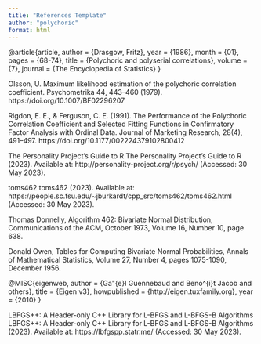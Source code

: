 ```yaml
---
title: "References Template"
author: "polychoric"
format: html
---
```


@article{article,
author = {Drasgow, Fritz},
year = {1986},
month = {01},
pages = {68-74},
title = {Polychoric and polyserial correlations},
volume = {7},
journal = {The Encyclopedia of Statistics}
}

Olsson, U. Maximum likelihood estimation of the polychoric correlation coefficient. Psychometrika 44, 443–460 (1979). https://doi.org/10.1007/BF02296207

Rigdon, E. E., & Ferguson, C. E. (1991). The Performance of the Polychoric Correlation Coefficient and Selected Fitting Functions in Confirmatory Factor Analysis with Ordinal Data. Journal of Marketing Research, 28(4), 491–497. https://doi.org/10.1177/002224379102800412

The Personality Project's Guide to R
The Personality Project's Guide to R (2023). Available at: http://personality-project.org/r/psych/ (Accessed: 30 May 2023).

toms462
toms462 (2023). Available at: https://people.sc.fsu.edu/~jburkardt/cpp_src/toms462/toms462.html (Accessed: 30 May 2023).

Thomas Donnelly,
Algorithm 462: Bivariate Normal Distribution,
Communications of the ACM,
October 1973, Volume 16, Number 10, page 638.

Donald Owen,
Tables for Computing Bivariate Normal Probabilities,
Annals of Mathematical Statistics,
Volume 27, Number 4, pages 1075-1090, December 1956.

@MISC{eigenweb,
  author = {Ga\"{e}l Guennebaud and Beno\^{i}t Jacob and others},
  title = {Eigen v3},
  howpublished = {http://eigen.tuxfamily.org},
  year = {2010}
 }

LBFGS++: A Header-only C++ Library for L-BFGS and L-BFGS-B Algorithms
LBFGS++: A Header-only C++ Library for L-BFGS and L-BFGS-B Algorithms (2023). Available at: https://lbfgspp.statr.me/ (Accessed: 30 May 2023).

